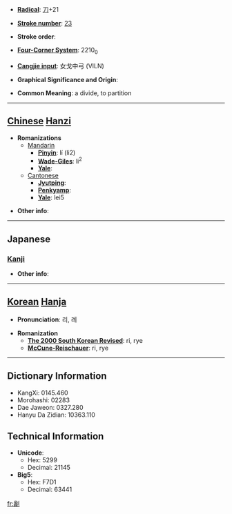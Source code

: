 * '''[[Wiktionary:Chinese radical index| Radical]]''': [[Wiktionary:Chinese radical index 刀|刀]]+21

* '''[[Wiktionary:Chinese total strokes index|Stroke number]]''': [[Wiktionary:Chinese total strokes index 23|23]]

* '''Stroke order''': 

* '''[[Wiktionary:Chinese four corner index|Four-Corner System]]''': 2210<sub>0</sub>

* '''[[Wiktionary:Chinese Cangjie index|Cangjie input]]''': 女戈中弓 (VILN)

* '''Graphical Significance and Origin''': 

* '''Common Meaning''': a divide, to partition

----

== [[Chinese]] [[Hanzi]] ==

* '''Romanizations'''
** [[Mandarin]]
*** '''[[Pinyin]]''': lí (li2)
*** '''[[Wade-Giles]]''': li<sup>2</sup>
*** '''[[Yale]]''': 
**[[Cantonese]]
***'''[[Jyutping]]''':
***'''[[Penkyamp]]''': 
***'''[[Yale]]''': lei5

* '''Other info''': 

----

==Japanese==
===[[Kanji]]===
{{kanji|on readings=[[り]] (ri), [[れい]] (rei), [[らい]] (rai)
|kun readings=[[とく]] (toku), [[わける]] (wakeru), [[わる]] (waru)
}}

* '''Other info''':  

----

== [[Korean]] [[Hanja]] ==

* '''Pronunciation''': 리, 례

* '''Romanization'''
** '''[[The 2000 South Korean Revised Romanization|The 2000 South Korean Revised]]''': ri, rye
** '''[[McCune-Reischauer]]''': ri, rye

----

== Dictionary Information ==

* KangXi: 0145.460
* Morohashi: 02283
* Dae Jaweon: 0327.280
* Hanyu Da Zidian: 10363.110

== Technical Information ==

* '''Unicode''':
** Hex: 5299
** Decimal: 21145
* '''Big5''':
** Hex: F7D1
** Decimal: 63441

[[fr:劙]]